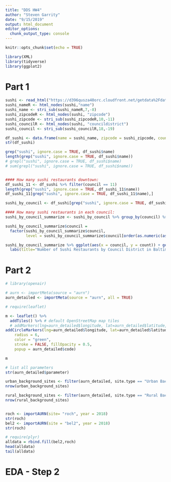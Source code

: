 ```yaml
---
title: "DDS HW4"
author: "Steven Garrity"
date: "9/15/2019"
output: html_document
editor_options: 
  chunk_output_type: console
---
```


```r
knitr::opts_chunk$set(echo = TRUE)
```
```r
library(XML)
library(tidyverse)
library(ggplot2)
```

# Part 1
```r
sushi <- read_html("https://d396qusza40orc.cloudfront.net/getdata%2Fdata%2Frestaurants.xml")
sushi_nameR <- html_nodes(sushi,"name")
sushi_name <- stri_sub(sushi_nameR,7,-8)
sushi_zipcodeR <- html_nodes(sushi, "zipcode")
sushi_zipcode <- stri_sub(sushi_zipcodeR,10,-11)
sushi_councilR <- html_nodes(sushi, "councildistrict")
sushi_council <- stri_sub(sushi_councilR,18,-19)

df_sushi <- data.frame(name = sushi_name, zipcode = sushi_zipcode, council=sushi_council)
str(df_sushi)

grep("sushi", ignore.case = TRUE, df_sushi$name)
length(grep("sushi", ignore.case = TRUE, df_sushi$name))
# grepl("sushi", ignore.case = TRUE, df_sushi$name)
# sum(grepl("sushi", ignore.case = TRUE, df_sushi$name))


#### How many sushi restaurants downtown:
df_sushi_11 <- df_sushi %>% filter(council == 11)
length(grep("sushi", ignore.case = TRUE, df_sushi_11$name))
df_sushi_11[grep("sushi", ignore.case = TRUE, df_sushi_11$name),]

sushi_by_council <- df_sushi[grep("sushi", ignore.case = TRUE, df_sushi$name),]

#### How many sushi restaurants in each council:
sushi_by_council_summarize <- sushi_by_council %>% group_by(council) %>% summarize(count = n())

sushi_by_council_summarize$council =
  factor(sushi_by_council_summarize$council,
         level = sushi_by_council_summarize$council[order(as.numeric(as.character(sushi_by_council_summarize$council)))])

sushi_by_council_summarize %>% ggplot(aes(x = council, y = count)) + geom_col() +
  labs(title="Number of Sushi Restaurants by Council District in Baltimore, MD", y="Number of Restaurants", x ="Council")

```

# Part 2
```r
# library(openair)

# aurn <- importMeta(source = "aurn")
aurn_detailed <- importMeta(source = "aurn", all = TRUE)

# require(leaflet)

m <- leaflet() %>%
  addTiles() %>% # default OpenStreetMap map tiles
  # addMarkers(lng=aurn_detailed$longitude, lat=aurn_detailed$latitude, popup = aurn_detailed$code)
addCircleMarkers(lng=aurn_detailed$longitude, lat=aurn_detailed$latitude,
    radius = 6,
    color = "green",
    stroke = FALSE, fillOpacity = 0.5,
    popup = aurn_detailed$code)

m

# list all parameters
str(aurn_detailed$parameter)

urban_background_sites <- filter(aurn_detailed, site.type == "Urban Background")
nrow(urban_background_sites)

rural_background_sites <- filter(aurn_detailed, site.type == "Rural Background")
nrow(rural_background_sites)


roch <- importAURN(site= "roch", year = 2018)
str(roch)
bel2 <- importAURN(site = "bel2", year = 2018)
str(roch)

# require(plyr)
alldata = rbind.fill(bel2,roch)
head(alldata)
tail(alldata)
```

# EDA - Step 2
```r

```